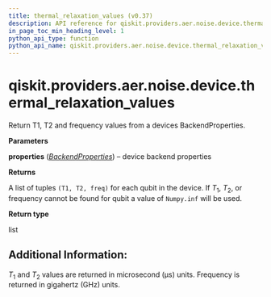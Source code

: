 ```yaml
---
title: thermal_relaxation_values (v0.37)
description: API reference for qiskit.providers.aer.noise.device.thermal_relaxation_values in qiskit v0.37
in_page_toc_min_heading_level: 1
python_api_type: function
python_api_name: qiskit.providers.aer.noise.device.thermal_relaxation_values
---
```


<span id="qiskit-providers-aer-noise-device-thermal-relaxation-values" />

# qiskit.providers.aer.noise.device.thermal\_relaxation\_values

<Function id="qiskit.providers.aer.noise.device.thermal_relaxation_values" isDedicatedPage={true} github="https://github.com/qiskit/qiskit-aer/tree/stable/0.10/qiskit/providers/aer/noise/device/parameters.py" signature="thermal_relaxation_values(properties)">
  Return T1, T2 and frequency values from a devices BackendProperties.

  **Parameters**

  **properties** ([*BackendProperties*](qiskit.providers.models.BackendProperties "qiskit.providers.models.BackendProperties")) – device backend properties

  **Returns**

  A list of tuples `(T1, T2, freq)` for each qubit in the device. If $T_1$, $T_2$, or frequency cannot be found for qubit a value of `Numpy.inf` will be used.

  **Return type**

  list

  ## Additional Information:

  $T_1$ and $T_2$ values are returned in microsecond (µs) units. Frequency is returned in gigahertz (GHz) units.
</Function>

